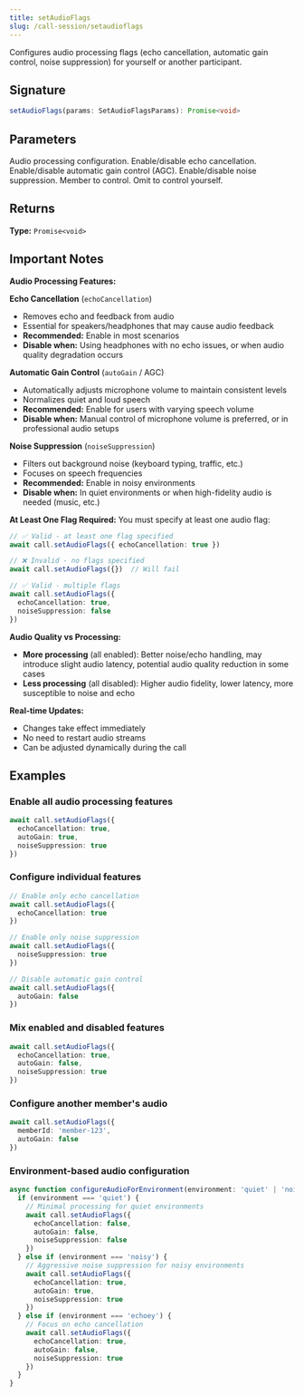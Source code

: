 ```yaml
---
title: setAudioFlags
slug: /call-session/setaudioflags
---
```



Configures audio processing flags (echo cancellation, automatic gain control, noise suppression) for yourself or another participant.

## Signature

```typescript
setAudioFlags(params: SetAudioFlagsParams): Promise<void>
```

## Parameters

<APIField name="params" type="[SetAudioFlagsParams](../types#setaudioflagsparams)" required>
  Audio processing configuration.
</APIField>

<APIField name="params.echoCancellation" type="boolean">
  Enable/disable echo cancellation.
</APIField>

<APIField name="params.autoGain" type="boolean">
  Enable/disable automatic gain control (AGC).
</APIField>

<APIField name="params.noiseSuppression" type="boolean">
  Enable/disable noise suppression.
</APIField>

<APIField name="params.memberId" type="string" default="Your member ID">
  Member to control. Omit to control yourself.
</APIField>

## Returns

**Type:** `Promise<void>`

## Important Notes

**Audio Processing Features:**

**Echo Cancellation** (`echoCancellation`)
- Removes echo and feedback from audio
- Essential for speakers/headphones that may cause audio feedback
- **Recommended:** Enable in most scenarios
- **Disable when:** Using headphones with no echo issues, or when audio quality degradation occurs

**Automatic Gain Control** (`autoGain` / AGC)
- Automatically adjusts microphone volume to maintain consistent levels
- Normalizes quiet and loud speech
- **Recommended:** Enable for users with varying speech volume
- **Disable when:** Manual control of microphone volume is preferred, or in professional audio setups

**Noise Suppression** (`noiseSuppression`)
- Filters out background noise (keyboard typing, traffic, etc.)
- Focuses on speech frequencies
- **Recommended:** Enable in noisy environments
- **Disable when:** In quiet environments or when high-fidelity audio is needed (music, etc.)

**At Least One Flag Required:** You must specify at least one audio flag:

```typescript
// ✅ Valid - at least one flag specified
await call.setAudioFlags({ echoCancellation: true })

// ❌ Invalid - no flags specified
await call.setAudioFlags({})  // Will fail

// ✅ Valid - multiple flags
await call.setAudioFlags({
  echoCancellation: true,
  noiseSuppression: false
})
```

**Audio Quality vs Processing:**
- **More processing** (all enabled): Better noise/echo handling, may introduce slight audio latency, potential audio quality reduction in some cases
- **Less processing** (all disabled): Higher audio fidelity, lower latency, more susceptible to noise and echo

**Real-time Updates:**
- Changes take effect immediately
- No need to restart audio streams
- Can be adjusted dynamically during the call

## Examples

### Enable all audio processing features

```typescript
await call.setAudioFlags({
  echoCancellation: true,
  autoGain: true,
  noiseSuppression: true
})
```

### Configure individual features

```typescript
// Enable only echo cancellation
await call.setAudioFlags({
  echoCancellation: true
})

// Enable only noise suppression
await call.setAudioFlags({
  noiseSuppression: true
})

// Disable automatic gain control
await call.setAudioFlags({
  autoGain: false
})
```

### Mix enabled and disabled features

```typescript
await call.setAudioFlags({
  echoCancellation: true,
  autoGain: false,
  noiseSuppression: true
})
```

### Configure another member's audio

```typescript
await call.setAudioFlags({
  memberId: 'member-123',
  autoGain: false
})
```

### Environment-based audio configuration

```typescript
async function configureAudioForEnvironment(environment: 'quiet' | 'noisy' | 'echoey') {
  if (environment === 'quiet') {
    // Minimal processing for quiet environments
    await call.setAudioFlags({
      echoCancellation: false,
      autoGain: false,
      noiseSuppression: false
    })
  } else if (environment === 'noisy') {
    // Aggressive noise suppression for noisy environments
    await call.setAudioFlags({
      echoCancellation: true,
      autoGain: true,
      noiseSuppression: true
    })
  } else if (environment === 'echoey') {
    // Focus on echo cancellation
    await call.setAudioFlags({
      echoCancellation: true,
      autoGain: false,
      noiseSuppression: true
    })
  }
}
```
